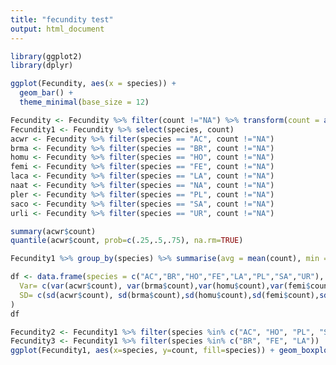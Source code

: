 ```yaml
---
title: "fecundity test"
output: html_document
---
```


```r
library(ggplot2)
library(dplyr)

ggplot(Fecundity, aes(x = species)) + 
  geom_bar() +
  theme_minimal(base_size = 12)

Fecundity <- Fecundity %>% filter(count !="NA") %>% transform(count = as.numeric(count)) 
Fecundity1 <- Fecundity %>% select(species, count)
acwr <- Fecundity %>% filter(species == "AC", count !="NA")
brma <- Fecundity %>% filter(species == "BR", count !="NA")
homu <- Fecundity %>% filter(species == "HO", count !="NA")
femi <- Fecundity %>% filter(species == "FE", count !="NA")
laca <- Fecundity %>% filter(species == "LA", count !="NA")
naat <- Fecundity %>% filter(species == "NA", count !="NA")
pler <- Fecundity %>% filter(species == "PL", count !="NA")
saco <- Fecundity %>% filter(species == "SA", count !="NA")
urli <- Fecundity %>% filter(species == "UR", count !="NA")

summary(acwr$count) 
quantile(acwr$count, prob=c(.25,.5,.75), na.rm=TRUE)

Fecundity1 %>% group_by(species) %>% summarise(avg = mean(count), min = min(count), max=max(count))

df <- data.frame(species = c("AC","BR","HO","FE","LA","PL","SA","UR"),
  Var= c(var(acwr$count), var(brma$count),var(homu$count),var(femi$count),var(laca$count),var(pler$count),var(saco$count),var(urli$count)),
  SD= c(sd(acwr$count), sd(brma$count),sd(homu$count),sd(femi$count),sd(laca$count),sd(pler$count),sd(saco$count),sd(urli$count))
)
df

```

```r
Fecundity2 <- Fecundity1 %>% filter(species %in% c("AC", "HO", "PL", "SA", "UR"))
Fecundity3 <- Fecundity1 %>% filter(species %in% c("BR", "FE", "LA"))
ggplot(Fecundity1, aes(x=species, y=count, fill=species)) + geom_boxplot() + coord_flip() + theme_minimal()

```
